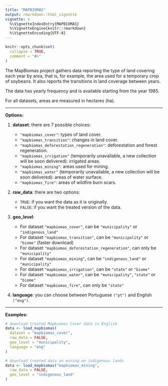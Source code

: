 ```yaml
---
title: "MAPBIOMAS"
output: rmarkdown::html_vignette
vignette: >
  %\VignetteIndexEntry{MAPBIOMAS}
  %\VignetteEngine{knitr::rmarkdown}
  %\VignetteEncoding{UTF-8}
---
```


```r
knitr::opts_chunk$set(
  collapse = TRUE,
  comment = "#>"
)
```

The MapBiomas project gathers data reporting the type of land covering each year by area, that is, for example, the area used for a temporary crop of soybeans. It also reports the transitions in land coverage between years.

The data has yearly frequency and is available starting from the year 1985.

For all datasets, areas are measured in hectares (ha). 

***
**Options:**

  1. **dataset**: there are 7 possible choices:

      * `"mapbiomas_cover"`: types of land cover.
      * `"mapbiomas_transition"`: changes in land cover.
      * `"mapbiomas_deforestation_regeneration"`: deforestation and forest regeneration.
      * `"mapbiomas_irrigation"` (temporarily unavailable, a new collection will be soon delivered): irrigated areas.
      * `"mapbiomas_mining"`: areas used for mining.
      * `"mapbiomas_water"` (temporarily unavailable, a new collection will be soon delivered): areas of water surface.
      * `"mapbiomas_fire"`: areas of wildfire burn scars.

  2. **raw_data**: there are two options:
  
      * `TRUE`: if you want the data as it is originally.
      * `FALSE`: if you want the treated version of the data. 

  3. **geo_level**: 
  
      * For dataset `"mapbiomas_cover"`, can be `"municipality"` or `"indigenous_land"`
      * For dataset `"mapbiomas_transition"`, can be `"municipality"` or `"biome"` (faster download)
      * For dataset `"mapbiomas_deforestation_regeneration"`, can only be `"municipality"`
      * For dataset `"mapbiomas_mining"`, can be `"indigenous_land"` or `"municipality"`
      * For dataset `"mapbiomas_irrigation"`, can be `"state"` or `"biome"`
      * For dataset `"mapbiomas_water"`, can be `"municipality"`, `"state"` or `"biome"`
      * For dataset `"mapbiomas_fire"`, can only be `"state"`

  4. **language**: you can choose between Portuguese `("pt")` and English `("eng")`.
  
***

**Examples:** 
 
```r
# download treated Mapbiomas Cover data in English
data <- load_mapbiomas(
  dataset = "mapbiomas_cover",
  raw_data = FALSE,
  geo_level = "municipality",
  language = "eng"
)

# download treated data on mining on indigenous lands
data <- load_mapbiomas("mapbiomas_mining",
  raw_data = FALSE,
  geo_level = "indigenous_land"
)
```


